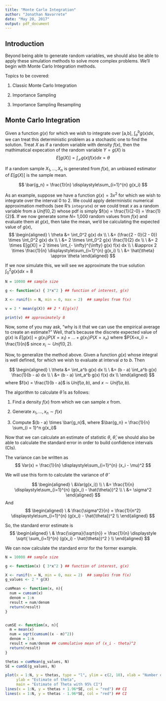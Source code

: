 ```yaml
---
title: "Monte Carlo Integration"
author: "Jonathan Navarrete"
date: "May 20, 2017"
output: pdf_document
---
```



## Introduction

Beyond being able to generate random variables, we should also be able to apply these simulation methods to solve more complex problems. We'll begin with Monte Carlo Integration methods.

Topics to be covered:

1. Classic Monte Carlo Integration

2. Importance Sampling

3. Importance Sampling Resampling




## Monte Carlo Integration

Given a function $g(x)$ for which we wish to integrate over [a,b], $\int_a^b g(x) dx$, we can treat this deterministic problem as a stochastic one to find the solution. Treat $X$ as if a random variable with density $f(x)$, then the mathimatical expecation of the random variable $Y = g(X)$ is
$$
E[g(X)] = \int_{\mathcal{X}} g(x) f(x) dx = \theta
$$

If a random sample $X_1, ..., X_n$ is generated from $f(x)$, an unbiased estimator of $E[g(X)]$ is the sample mean.

$$
\bar{g_n} = \frac{1}{n} \displaystyle\sum_{i=1}^{n} g(x_i)
$$


As an example, suppose we have a function $g(x) = 3x^2$ for which we wish to integrate over the interval 0 to 2. We could apply deterministic numerical approximation methods (see R's `integrate`) or we could treat $x$ as a random variable from a $Unif(0,2)$ whose pdf is simply $f(x) = \frac{1}{2-0} = \frac{1}{2}$. If we now generate some $N =$ 1,000 random values from $f(x)$ and evaluate them at $g(x)$, then take the mean, we'd be calculating the expected value of $g(x)$, 
$$
\begin{aligned}
\ \theta &= \int_0^2 g(x) dx \\
\ &= (\frac{2 - 0}{2 - 0}) \times \int_0^2 g(x) dx \\
\ &= 2 \times \int_0^2 g(x) \frac{1}{2} dx \\
\ &= 2 \times E[g(X)] = 2 \times \int_{- \infty}^{\infty} g(x) f(x) dx \\
\ &\approx  2 \times \frac{1}{n} \displaystyle\sum_{i=1}^{n} g(x_i)  \\
\ &= \hat{\theta} \approx \theta
\end{aligned}
$$

If we now simulate this, we will see we approximate the true solution $\int_0^2g(x) dx = 8$

```r
N = 10000 ## sample size

g <- function(x) { 3*x^2 } ## function of interest, g(x)

X <- runif(n = N, min = 0, max = 2)  ## samples from f(x)

v = 2 * mean(g(X)) ## 2 * E[g(x)]

print(v) ## approximately 8


```

Now, some of you may ask, "why is it that we can use the empirical average to create an estimate?" Well, that's because the discrete expected value of $g(x)$ is $E[g(x)]$ = $g(x_1) P(X=x_1) + ... + g(x_1) P(X=x_n)$ where $P(X=x_i) = \frac{1}{n}$ since $x_i \sim Unif(0,2)$.




Now, to generalize the method above. Given a function $g(x)$ whose integral is well defined, for which we wish to evaluate at interval $a$ to $b$. Then

$$
\begin{aligned}
\ \theta &= \int_a^b g(x) dx \\
\ &= (b - a) \int_a^b g(x) \frac{1}{b - a} dx \\
\ &= (b - a) \int_a^b g(x) f(x) dx \\
\end{aligned}
$$
where $f(x) = \frac{1}{b - a}$ is $Unif(a,b)$, and $x \sim Unif(a,b)$. 

The algorithm to calculate $\hat{\theta}$ is as follows:

1. Find a density $f(x)$ from which we can sample $x$ from.

2. Generate $x_1, ..., x_n \sim f(x)$

3. Compute $(b - a) \times \bar{g_n}$, where $\bar{g_n} = \frac{1}{n} \sum_{i = 1}^n g(x_i)$



Now that we can calculate an estimate of statistic $\theta$, $\hat{\theta}$, we should also be able to calculate the standard error in order to build confidence intervals (CIs).

The variance can be written as 
$$
Var(x) = \frac{1}{n} \displaystyle\sum_{i=1}^{n} (x_i - \mu)^2
$$

We will use this form to calculate the variance of $\hat{\theta}$

$$
\begin{aligned}
\ &Var(g(x_i)) \\
\ &= \frac{1}{n} \displaystyle\sum_{i=1}^{n} (g(x_i) - \hat{\theta})^2 \\
\ &= \sigma^2
\end{aligned}
$$
And 
$$
 \begin{aligned}
\ & \frac{\sigma^2}{n} = \frac{1}{n^2} \displaystyle\sum_{i=1}^{n} (g(x_i) - \hat{\theta})^2 \\
\end{aligned}
$$

So, the standard error estimate is
$$
 \begin{aligned}
\ & \frac{\sigma}{\sqrt{n}} = \frac{1}{n} \displaystyle \sqrt{ \sum_{i=1}^{n} (g(x_i) - \hat{\theta})^2 } \\
\end{aligned}
$$


We can now calculate the standard error for the former example.


```r
N = 10000 ## sample size

g <- function(x) { 3*x^2 } ## function of interest, g(x)

X <- runif(n = N, min = 0, max = 2)  ## samples from f(x)
g_values <- 2 * g(X)

cumMean <- function(x, n){
  num = cumsum(x)
  denom = 1:n
  result = num/denom
  return(result)
}


cumSE <- function(x, n){
  m = mean(x)
  num = sqrt(cumsum((x - m)^2))
  denom = 1:n
  result = num/denom ## cummulative mean of (x_i - theta)^2
  return(result)
}

thetas = cumMean(g_values, N)
SE = cumSE(g_values, N)

plot(x = 1:N, y = thetas, type = "l", ylim = c(2, 10), xlab = "Number of Samples",
     ylab = "Estimate of theta",
     main = "Estimate of Theta with 95% CI")
lines(x = 1:N, y = thetas + 1.96*SE, col = "red") ## CI
lines(x = 1:N, y = thetas - 1.96*SE, col = "red") ## CI

```















